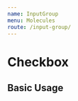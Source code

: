 ```yaml
---
name: InputGroup
menu: Molecules
route: /input-group/
---
```




# Checkbox

## Basic Usage

<Playground>
  <DoczWrapper style={{ alignItems: 'stretch' }}>
    <InputGroup
      id='email'
      label='이메일'
      placeholder='이메일을 입력해주세요.'
    />
    <InputGroup
      id='password'
      label='비밀번호'
      placeholder='비밀번호를 입력해주세요.'
      errorMessage='에러'
    />
  </DoczWrapper>
</Playground>

